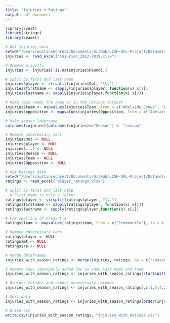 ```yaml
---
title: "Injuries x Ratings"
output: pdf_document
---
```


```r
library(rvest)
library(stringr)
library(readxl)

# Get Injuries data
setwd("/Users/austinsechrest/Documents/GitHub/LISH-AFL-Project/Datasets")
injuries <- read_excel("injuries_2012-2019.xlsx")

# Remove playoffs
injuries <- injuries[!is.na(injuries$Round),]

# Split by first and last name
injuries$player <- strsplit(injuries$Out, "\\s")
injuries$firstname <- sapply(injuries$player, function(x) x[1])
injuries$lastname <- sapply(injuries$player,function(x) x[2])

# Make team names the same as in the ratings dataset
injuries$team <- mapvalues(injuries$Team, from = c("Adelaide Crows", "Brisbane Lions", "Geelong Cats", "Gold Coast Suns", "Sydney Swans", "West Coast Eagles"), to = c("Adelaide", "Brisbane", "Geelong", "Gold Coast", "Sydney", "West Coast"))
injuries$opposition <- mapvalues(injuries$Opposition, from = c("Adelaide Crows", "Brisbane Lions", "Geelong Cats", "Gold Coast Suns", "Sydney Swans", "West Coast Eagles"), to = c("Adelaide", "Brisbane", "Geelong", "Gold Coast", "Sydney", "West Coast"))

# Make season lowercase
colnames(injuries)[colnames(injuries)=="Season"] <- "season"

# Remove unnecessary vars
injuries$Out <- NULL
injuries$player <- NULL
injuries$...1 <- NULL
injuries$Reason <- NULL
injuries$Team <- NULL
injuries$Opposition <- NULL

# Get Ratings data
setwd("/Users/austinsechrest/Documents/GitHub/LISH-AFL-Project/Datasets")
ratings <- read_excel("player_ratings.xlsx")

# Split by first and last name
  # First name is only a letter
ratings$player <- strsplit(ratings$player, "\\.")
ratings$firstname <- sapply(ratings$player, function(x) x[1])
ratings$lastname <- sapply(ratings$player,function(x) x[2])

# Fix spelling of Fremantle
ratings$team <- mapvalues(ratings$team, from = c("Freemantle"), to = c("Fremantle"))

# Remove unnecessary vars
ratings$player <- NULL
ratings$mt <- NULL
ratings$rp <- NULL

# Merge dataframes
injuries_with_season_ratings <- merge(injuries, ratings, by = c("season", "team", "lastname"))

# Remove rows improperly added due to same last name and team
injuries_with_season_ratings <- injuries_with_season_ratings[startsWith(injuries_with_season_ratings$firstname.x, injuries_with_season_ratings$firstname.y),]

# Reorder columns and remove unnecessary columns
injuries_with_season_ratings <- injuries_with_season_ratings[,c(1,5,4,2,8,6,7,3,9)]

# Sort data
injuries_with_season_ratings <- injuries_with_season_ratings[order(injuries_with_season_ratings$season, injuries_with_season_ratings$team, injuries_with_season_ratings$Round),]

# Write csv
write.csv(injuries_with_season_ratings, "Injuries_with_Ratings.csv")
```